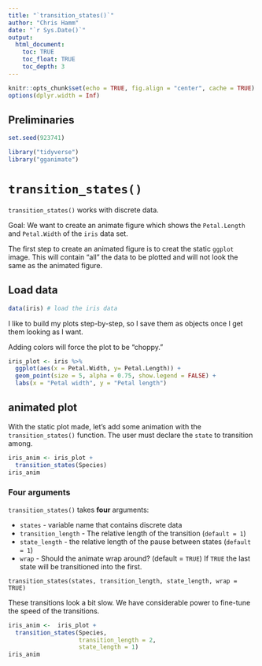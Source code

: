 ```yaml
---
title: "`transition_states()`"
author: "Chris Hamm"
date: "`r Sys.Date()`"
output: 
  html_document:
    toc: TRUE
    toc_float: TRUE
    toc_depth: 3
---
```



```r
knitr::opts_chunk$set(echo = TRUE, fig.align = "center", cache = TRUE)
options(dplyr.width = Inf)
```


## Preliminaries

```r
set.seed(923741)

library("tidyverse")
library("gganimate")
```


# `transition_states()`

`transition_states()` works with discrete data.

Goal: We want to create an animate figure which shows the `Petal.Length` and `Petal.Width` of the `iris` data set.

The first step to create an animated figure is to creat the static `ggplot` image. This will contain "all" the data to be plotted and will not look the same as the animated figure. 

## Load data
```r
data(iris) # load the iris data
```


I like to build my plots step-by-step, so I save them as objects once I get them looking as I want. 

Adding colors will force the plot to be "choppy."

```r
iris_plot <- iris %>% 
  ggplot(aes(x = Petal.Width, y= Petal.Length)) +
  geom_point(size = 5, alpha = 0.75, show.legend = FALSE) +
  labs(x = "Petal width", y = "Petal length")
```


## animated plot

With the static plot made, let's add some animation with the `transition_states()` function. The user must declare the `state` to transition among.

```r
iris_anim <- iris_plot + 
  transition_states(Species)
iris_anim
```


### Four arguments
`transition_states()` takes **four** arguments:

  - `states` - variable name that contains discrete data
  - `transition_length` - The relative length of the transition (`default = 1`)
  - `state_length` - the relative length of the pause between states (`default = 1`)
  - `wrap` - Should the animate wrap around? (default = `TRUE`) If `TRUE` the last state will be transitioned into the first.

`transition_states(states, transition_length, state_length, wrap = TRUE)`

These transitions look a bit slow. We have considerable power to fine-tune the speed of the transitions. 

```r
iris_anim <-  iris_plot +
  transition_states(Species,
                    transition_length = 2, 
                    state_length = 1)
iris_anim
```
